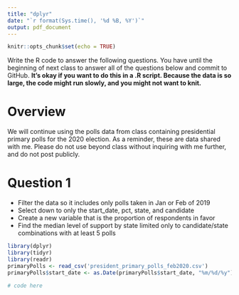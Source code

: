 ```yaml
---
title: "dplyr"
date: "`r format(Sys.time(), '%d %B, %Y')`"
output: pdf_document
---
```


```r
knitr::opts_chunk$set(echo = TRUE)
```

Write the R code to answer the following questions. You have until the beginning of next class to answer all of the questions below and commit to GitHub.  **It's okay if you want to do this in a .R script.  Because the data is so large, the code might run slowly, and you might not want to knit.**

# Overview

We will continue using the polls data from class containing presidential primary polls for the 2020 election.  As a reminder, these are data shared with me.  Please do not use beyond class without inquiring with me further, and do not post publicly.

# Question 1

- Filter the data so it includes only polls taken in Jan or Feb of 2019
- Select down to only the start_date, pct, state, and candidate
- Create a new variable that is the proportion of respondents in favor
- Find the median level of support by state limited only to candidate/state combinations with at least 5 polls

```r
library(dplyr)
library(tidyr)
library(readr)
primaryPolls <- read_csv('president_primary_polls_feb2020.csv')
primaryPolls$start_date <- as.Date(primaryPolls$start_date, "%m/%d/%y")

# code here
```

